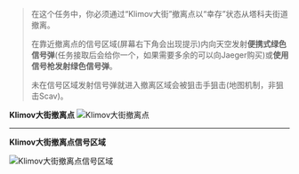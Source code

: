 > 在这个任务中，你必须通过“Klimov大街”撤离点以“幸存”状态从塔科夫街道撤离。
> 
> 在靠近撤离点的信号区域(屏幕右下角会出现提示)内向天空发射<font className="text-green">**便携式绿色信号弹**</font>(任务接取后会给你一个，如果需要多余的可以向Jaeger购买)或<font className="text-green">**使用信号枪发射绿色信号弹**</font>。
> 
> <font className="text-red">未在信号区域发射信号弹就进入撤离区域会被狙击手狙击(地图机制，非狙击Scav)。</font>

**Klimov大街撤离点**
![Klimov大街撤离点](/tarkov/images/guides/cease-fire/55d10dd7-fb9c-4cac-8f28-4d5fe57fb78c.webp "Klimov大街撤离点")

--- 

**Klimov大街撤离点信号区域**

![Klimov大街撤离点信号区域](/tarkov/images/guides/cease-fire/c5cf0273-f8c4-4994-9ce3-6ae7d8a26b3c.webp "Klimov大街撤离点信号区域")
